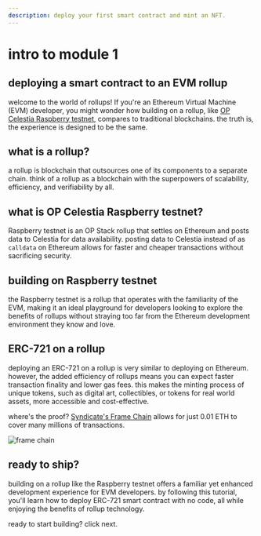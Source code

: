 ```yaml
---
description: deploy your first smart contract and mint an NFT.
---
```


# intro to module 1

## deploying a smart contract to an EVM rollup

welcome to the world of rollups! If you're an Ethereum Virtual Machine (EVM) developer, you might wonder how building on a rollup, like [OP Celestia Raspberry testnet](https://raas.gelato.network/rollups/details/public/op-celestia-testnet), compares to traditional blockchains. the truth is, the experience is designed to be the same.

## what is a rollup?

a rollup is blockchain that outsources one of its components to a separate chain. think of a rollup as a blockchain with the superpowers of scalability, efficiency, and verifiability by all.

## what is OP Celestia Raspberry testnet?

Raspberry testnet is an OP Stack rollup that settles on Ethereum and posts data to Celestia for data availability. posting data to Celestia instead of as `calldata` on Ethereum allows for faster and cheaper transactions without sacrificing security.

## building on Raspberry testnet

the Raspberry testnet is a rollup that operates with the familiarity of the EVM, making it an ideal playground for developers looking to explore the benefits of rollups without straying too far from the Ethereum development environment they know and love.

## ERC-721 on a rollup

deploying an ERC-721 on a rollup is very similar to deploying on Ethereum. however, the added efficiency of rollups means you can expect faster transaction finality and lower gas fees. this makes the minting process of unique tokens, such as digital art, collectibles, or tokens for real world assets, more accessible and cost-effective.

where's the proof? [Syndicate's Frame Chain](https://warpcast.com/will/0x66826dd0) allows for just 0.01 ETH to cover many millions of transactions.

![frame chain](/module_1/frame_chain.png)

## ready to ship?

building on a rollup like the Raspberry testnet offers a familiar yet enhanced development experience for EVM developers. by following this tutorial, you'll learn how to deploy ERC-721 smart contract with no code, all while enjoying the benefits of rollup technology.

ready to start building? click next.
